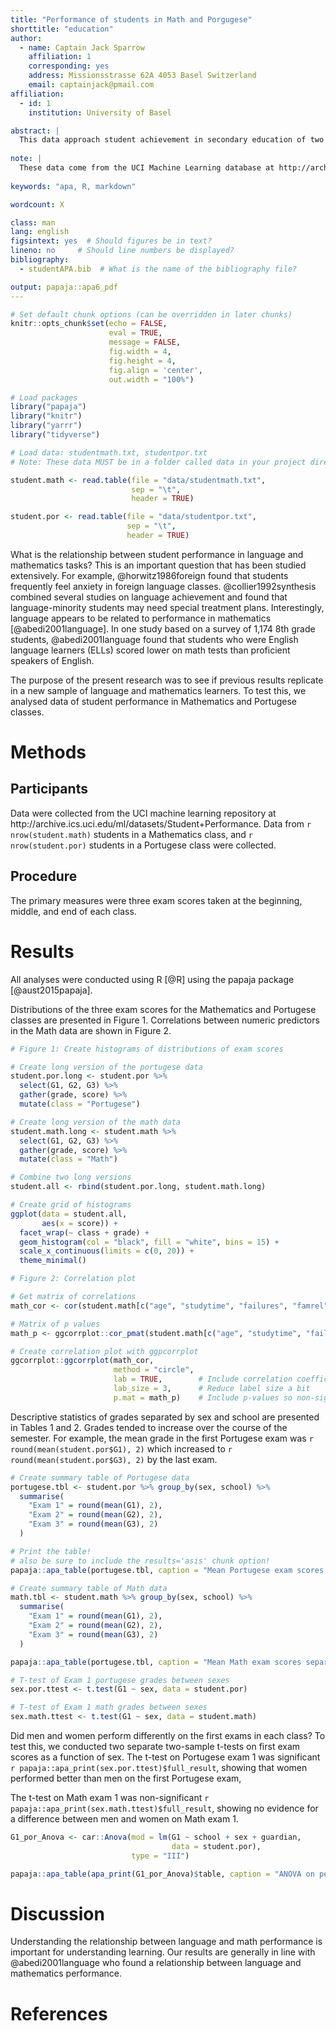 ```yaml
---
title: "Performance of students in Math and Porgugese"
shorttitle: "education"
author: 
  - name: Captain Jack Sparrow
    affiliation: 1
    corresponding: yes    
    address: Missionsstrasse 62A 4053 Basel Switzerland
    email: captainjack@pmail.com
affiliation:
  - id: 1
    institution: University of Basel

abstract: |
  This data approach student achievement in secondary education of two Portuguese schools. The data attributes include student grades, demographic, social and school related features) and it was collected by using school reports and questionnaires. Two datasets are provided regarding the performance in two distinct subjects: Mathematics (mat) and Portuguese language (por). 
  
note: |  
  These data come from the UCI Machine Learning database at http://archive.ics.uci.edu/ml/datasets/Student+Performance#
  
keywords: "apa, R, markdown"

wordcount: X

class: man
lang: english
figsintext: yes  # Should figures be in text?
lineno: no     # Should line numbers be displayed?
bibliography:
  - studentAPA.bib  # What is the name of the bibliography file?

output: papaja::apa6_pdf
---
```


```r

# Set default chunk options (can be overridden in later chunks)
knitr::opts_chunk$set(echo = FALSE, 
                      eval = TRUE,
                      message = FALSE, 
                      fig.width = 4, 
                      fig.height = 4,
                      fig.align = 'center',
                      out.width = "100%")

# Load packages
library("papaja")
library("knitr")
library("yarrr")
library("tidyverse")

# Load data: studentmath.txt, studentpor.txt
# Note: These data MUST be in a folder called data in your project directory!

student.math <- read.table(file = "data/studentmath.txt", 
                           sep = "\t", 
                           header = TRUE)

student.por <- read.table(file = "data/studentpor.txt", 
                          sep = "\t", 
                          header = TRUE)
```

What is the relationship between student performance in language and mathematics tasks? This is an important question that has been studied extensively. For example, @horwitz1986foreign found that students frequently feel anxiety in foreign language classes. @collier1992synthesis combined several studies on language achievement and found that language-minority students may need special treatment plans. Interestingly, language appears to be related to performance in mathematics [@abedi2001language]. In one study based on a survey of 1,174 8th grade students, @abedi2001language found that students who were English language learners (ELLs) scored lower on math tests than proficient speakers of English.

The purpose of the present research was to see if previous results replicate in a new sample of language and mathematics learners. To test this, we analysed data of student performance in Mathematics and Portugese classes.

# Methods

## Participants

Data were collected from the UCI machine learning repository at http://archive.ics.uci.edu/ml/datasets/Student+Performance. Data from `r  nrow(student.math)` students in a Mathematics class, and `r nrow(student.por)` students in a Portugese class were collected.

## Procedure

The primary measures were three exam scores taken at the beginning, middle, and end of each class. 

# Results

All analyses were conducted using R [@R] using the papaja package [@aust2015papaja].

Distributions of the three exam scores for the Mathematics and Portugese classes are presented in Figure 1. Correlations between numeric predictors in the Math data are shown in Figure 2.

```r
# Figure 1: Create histograms of distributions of exam scores

# Create long version of the portugese data
student.por.long <- student.por %>% 
  select(G1, G2, G3) %>% 
  gather(grade, score) %>%
  mutate(class = "Portugese")

# Create long version of the math data
student.math.long <- student.math %>% 
  select(G1, G2, G3) %>% 
  gather(grade, score) %>%
  mutate(class = "Math")

# Combine two long versions
student.all <- rbind(student.por.long, student.math.long)

# Create grid of histograms
ggplot(data = student.all, 
       aes(x = score)) +
  facet_wrap(~ class + grade) +
  geom_histogram(col = "black", fill = "white", bins = 15) +
  scale_x_continuous(limits = c(0, 20)) +
  theme_minimal()
```



```r
# Figure 2: Correlation plot

# Get matrix of correlations
math_cor <- cor(student.math[c("age", "studytime", "failures", "famrel", "freetime", "goout", "absences", "G1", "G2", "G3")])

# Matrix of p values
math_p <- ggcorrplot::cor_pmat(student.math[c("age", "studytime", "failures", "famrel", "freetime", "goout", "absences", "G1", "G2", "G3")])

# Create correlation plot with ggpcorrplot
ggcorrplot::ggcorrplot(math_cor, 
                       method = "circle", 
                       lab = TRUE,        # Include correlation coefficient labels
                       lab_size = 3,      # Reduce label size a bit
                       p.mat = math_p)    # Include p-values so non-significant values have X's

```


Descriptive statistics of grades separated by sex and school are presented in Tables 1 and 2. Grades tended to increase over the course of the semester. For example, the mean grade in the first Portugese exam was `r round(mean(student.por$G1), 2)` which increased to `r round(mean(student.por$G3), 2)` by the last exam.

```r
# Create summary table of Portugese data
portugese.tbl <- student.por %>% group_by(sex, school) %>%
  summarise(
    "Exam 1" = round(mean(G1), 2),
    "Exam 2" = round(mean(G2), 2),
    "Exam 3" = round(mean(G3), 2)
  )

# Print the table!
# also be sure to include the results='asis' chunk option!
papaja::apa_table(portugese.tbl, caption = "Mean Portugese exam scores separated by sex and school")
```

```r
# Create summary table of Math data
math.tbl <- student.math %>% group_by(sex, school) %>%
  summarise(
    "Exam 1" = round(mean(G1), 2),
    "Exam 2" = round(mean(G2), 2),
    "Exam 3" = round(mean(G3), 2)
  )

papaja::apa_table(portugese.tbl, caption = "Mean Math exam scores separated by sex and school.")
```


```r
# T-test of Exam 1 portugese grades between sexes
sex.por.ttest <- t.test(G1 ~ sex, data = student.por)

# T-test of Exam 1 math grades between sexes
sex.math.ttest <- t.test(G1 ~ sex, data = student.math)
```


Did men and women perform differently on the first exams in each class? To test this, we conducted two separate two-sample t-tests on first exam scores as a function of sex. The t-test on Portugese exam 1 was significant `r papaja::apa_print(sex.por.ttest)$full_result`, showing that women performed better than men on the first Portugese exam,

The t-test on Math exam 1 was non-significant `r papaja::apa_print(sex.math.ttest)$full_result`, showing no evidence for a difference between men and women on Math exam 1.


```r
G1_por_Anova <- car::Anova(mod = lm(G1 ~ school + sex + guardian,
                                    data = student.por),
                           type = "III")

papaja::apa_table(apa_print(G1_por_Anova)$table, caption = "ANOVA on period 1 Portugese scores.")
```


# Discussion

Understanding the relationship between language and math performance is important for understanding learning. Our results are generally in line with @abedi2001language who found a relationship between language and mathematics performance.


# References


\setlength{\parindent}{-0.5in}
\setlength{\leftskip}{0.5in}
\setlength{\parskip}{8pt}
